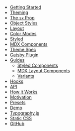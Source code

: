 - [Getting Started](/getting-started)
- [Theming](/theming)
- [The `sx` Prop](/sx-prop)
- [Object Styles](/object-styles)
- [Layout](/layout)
- [Color Modes](/color-modes)
- [Styled](/styled)
- [MDX Components](/mdx-components)
- [Theme Spec](/theme-spec)
- [Gatsby Plugin](/gatsby-plugin)
- [Guides](/guides)
  - [Styled Components](/guides/styled-components)
  - [MDX Layout Components](/guides/mdx-layout-components)
  - [Variants](/guides/variants)
- [Hooks](/hooks)
- [API](/api)
- [How it Works](/how-it-works)
- [Motivation](/motivation)
- [Presets](/presets)
- [Demo](/demo)
- [Typography.js](/typography)
- [Static CSS](/static-css)
- [GitHub](https://github.com/system-ui/theme-ui)
